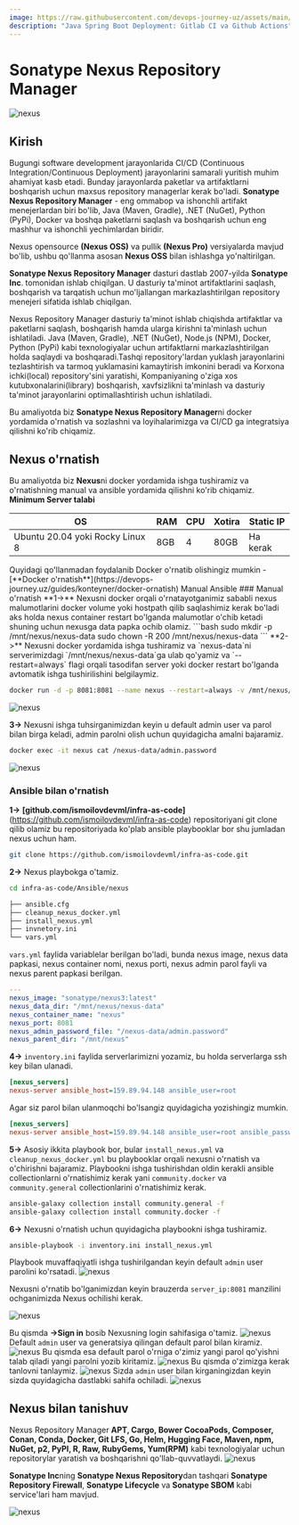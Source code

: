 ```yaml
---
image: https://raw.githubusercontent.com/devops-journey-uz/assets/main/images/tutorials/ci-cd/nexus/banner.png
description: "Java Spring Boot Deployment: Gitlab CI va Github Actions"
---
```



# Sonatype Nexus Repository Manager

![nexus](https://raw.githubusercontent.com/devops-journey-uz/assets/main/images/tutorials/ci-cd/nexus/banner.png)

## Kirish

Bugungi software development jarayonlarida CI/CD (Continuous Integration/Continuous Deployment) jarayonlarini samarali yuritish muhim ahamiyat kasb etadi. Bunday jarayonlarda paketlar va artifaktlarni boshqarish uchun maxsus repository managerlar kerak bo'ladi. **Sonatype Nexus Repository Manager** - eng ommabop va ishonchli artifakt menejerlardan biri bo'lib, Java (Maven, Gradle), .NET (NuGet), Python (PyPi), Docker va boshqa paketlarni saqlash va boshqarish uchun eng mashhur va ishonchli yechimlardan biridir.

Nexus opensource **(Nexus OSS)** va pullik **(Nexus Pro)** versiyalarda mavjud bo'lib, ushbu qo'llanma asosan **Nexus OSS** bilan ishlashga yo'naltirilgan.

**Sonatype Nexus Repository Manager** dasturi dastlab 2007-yilda **Sonatype Inc**. tomonidan ishlab chiqilgan. U dasturiy ta'minot artifaktlarini saqlash, boshqarish va tarqatish uchun mo'ljallangan markazlashtirilgan repository menejeri sifatida ishlab chiqilgan.

Nexus Repository Manager dasturiy ta'minot ishlab chiqishda artifaktlar va paketlarni saqlash, boshqarish hamda ularga kirishni ta'minlash uchun ishlatiladi. Java (Maven, Gradle), .NET (NuGet), Node.js (NPM), Docker, Python (PyPi) kabi texnologiyalar uchun artifaktlarni markazlashtirilgan holda saqlaydi va boshqaradi.Tashqi repository'lardan yuklash jarayonlarini tezlashtirish va tarmoq yuklamasini kamaytirish imkonini beradi va Korxona ichki(local) repository'sini yaratishi, Kompaniyaning o'ziga xos kutubxonalarini(library) boshqarish, xavfsizlikni ta'minlash va dasturiy ta'minot jarayonlarini optimallashtirish uchun ishlatiladi.


Bu amaliyotda biz **Sonatype Nexus Repository Manager**ni docker yordamida o'rnatish va sozlashni va loyihalarimizga va CI/CD ga integratsiya qilishni ko'rib chiqamiz.


## Nexus o'rnatish

Bu amaliyotda biz **Nexus**ni docker yordamida ishga tushiramiz va o'rnatishning manual va ansible yordamida qilishni ko'rib chiqamiz.
<Callout type="info" emoji="">
**Minimum Server talabi**

| OS            | RAM            | CPU           | Xotira       | Static IP  |
| ------------- | -------------- | ------------- |------------- | ---------- |
| Ubuntu 20.04 yoki Rocky Linux 8 | 8GB          | 4  | 80GB         | Ha kerak   |
</Callout>
Quyidagi qo'llanmadan foydalanib Docker o'rnatib olishingiz mumkin - [**Docker o'rnatish**](https://devops-journey.uz/guides/konteyner/docker-ornatish)


<Tabs>
<TabList>
<Tab>Manual</Tab>
<Tab>Ansible</Tab>
</TabList>
<TabPanel>
### Manual o'rnatish
**1->** Nexusni docker orqali o'rnatayotganimiz sababli nexus malumotlarini docker volume yoki hostpath qilib saqlashimiz kerak bo'ladi aks holda nexus container restart bo'lganda malumotlar o'chib ketadi shuning uchun nexusga data papka ochib olamiz.
```bash
sudo mkdir -p /mnt/nexus/nexus-data
sudo chown -R 200 /mnt/nexus/nexus-data
```
**2->** Nexusni docker yordamida ishga tushiramiz va `nexus-data`ni serverimizdagi `/mnt/nexus/nexus-data`ga ulab qo'yamiz va `--restart=always` flagi orqali tasodifan server yoki docker  restart bo'lganda avtomatik ishga tushirilishini belgilaymiz.

```bash
docker run -d -p 8081:8081 --name nexus --restart=always -v /mnt/nexus/nexus-data:/nexus-data sonatype/nexus3
```
![nexus](https://raw.githubusercontent.com/devops-journey-uz/assets/main/images/tutorials/ci-cd/nexus/1.png)

**3->** Nexusni ishga tuhsirganimizdan keyin u default admin user va parol bilan birga keladi, admin parolni olish uchun quyidagicha amalni bajaramiz.

```bash
docker exec -it nexus cat /nexus-data/admin.password
```
![nexus](https://raw.githubusercontent.com/devops-journey-uz/assets/main/images/tutorials/ci-cd/nexus/2.png)
</TabPanel>
<TabPanel>
### Ansible bilan o'rnatish

**1->** **[github.com/ismoilovdevml/infra-as-code]**(https://github.com/ismoilovdevml/infra-as-code) repositoriyani git clone qilib olamiz bu repositoriyada ko'plab ansible playbooklar bor shu jumladan nexus uchun ham.

```bash
git clone https://github.com/ismoilovdevml/infra-as-code.git
```
**2->** Nexus playbokga o'tamiz.

```bash
cd infra-as-code/Ansible/nexus
```

```bash
├── ansible.cfg
├── cleanup_nexus_docker.yml
├── install_nexus.yml
├── invnetory.ini
└── vars.yml
```

`vars.yml` faylida variablelar berilgan bo'ladi, bunda nexus image, nexus data papkasi, nexus container nomi, nexus porti, nexus admin parol fayli va nexus parent papkasi berilgan.

```yaml filename="vars.yml"
---
nexus_image: "sonatype/nexus3:latest"
nexus_data_dir: "/mnt/nexus/nexus-data"
nexus_container_name: "nexus"
nexus_port: 8081
nexus_admin_password_file: "/nexus-data/admin.password"
nexus_parent_dir: "/mnt/nexus"
```

**4->** `inventory.ini` faylida serverlarimizni yozamiz, bu holda serverlarga ssh key bilan ulanadi.

```ini filename="inventory.ini"
[nexus_servers]
nexus-server ansible_host=159.89.94.148 ansible_user=root
```
Agar siz parol bilan ulanmoqchi bo'lsangiz quyidagicha yozishingiz mumkin.

```ini filename="inventory.ini"
[nexus_servers]
nexus-server ansible_host=159.89.94.148 ansible_user=root ansible_password=your_password
```

**5->** Asosiy ikkita playbook bor, bular `install_nexus.yml` va `cleanup_nexus_docker.yml` bu playbooklar orqali nexusni o'rnatish va o'chirishni bajaramiz. Playbookni ishga tushirishdan oldin kerakli ansible collectionlarni o'rnatishimiz kerak yani `community.docker` va `community.general` collectionlarini o'rnatishimiz kerak.

```bash
ansible-galaxy collection install community.general -f
ansible-galaxy collection install community.docker -f
```

**6->** Nexusni o'rnatish uchun quyidagicha playbookni ishga tushiramiz.

```bash
ansible-playbook -i inventory.ini install_nexus.yml
```
Playbook muvaffaqiyatli ishga tushirilgandan keyin default `admin` user parolini ko'rsatadi.
![nexus](https://raw.githubusercontent.com/devops-journey-uz/assets/main/images/tutorials/ci-cd/nexus/11.png)

</TabPanel>
</Tabs>

Nexusni o'rnatib bo'lganimizdan keyin brauzerda `server_ip:8081` manzilini ochganimizda Nexus ochilishi kerak.

![nexus](https://raw.githubusercontent.com/devops-journey-uz/assets/main/images/tutorials/ci-cd/nexus/3.png)

Bu qismda **->Sign in** bosib Nexusning login sahifasiga o'tamiz.
![nexus](https://raw.githubusercontent.com/devops-journey-uz/assets/main/images/tutorials/ci-cd/nexus/4.png)
Default `admin` user va generatsiya qilingan default parol bilan kiramiz.
![nexus](https://raw.githubusercontent.com/devops-journey-uz/assets/main/images/tutorials/ci-cd/nexus/5.png)
Bu qismda esa default parol o'rniga o'zimiz yangi parol qo'yishni talab qiladi yangi parolni yozib kiritamiz.
![nexus](https://raw.githubusercontent.com/devops-journey-uz/assets/main/images/tutorials/ci-cd/nexus/6.png)
Bu qismda o'zimizga kerak tanlovni tanlaymiz.
![nexus](https://raw.githubusercontent.com/devops-journey-uz/assets/main/images/tutorials/ci-cd/nexus/7.png)
Sizda `admin` user bilan kirganingizdan keyin sizda quyidagicha dastlabki sahifa ochiladi.
![nexus](https://raw.githubusercontent.com/devops-journey-uz/assets/main/images/tutorials/ci-cd/nexus/8.png)

## Nexus bilan tanishuv

Nexus Repository Manager **APT, Cargo, Bower CocoaPods, Composer, Conan, Conda, Docker, Git LFS, Go, Helm, Hugging Face, Maven, npm, NuGet, p2, PyPI, R, Raw, RubyGems, Yum(RPM)** kabi texnologiyalar uchun repositorylar yaratish va boshqarishni qo'llab-quvvatlaydi.
![nexus](https://raw.githubusercontent.com/devops-journey-uz/assets/main/images/tutorials/ci-cd/nexus/37.png)

**Sonatype Inc**ning **Sonatype Nexus Repository**dan tashqari **Sonatype Repository Firewall**, **Sonatype Lifecycle** va **Sonatype SBOM** kabi service'lari  ham mavjud.

![nexus](https://raw.githubusercontent.com/devops-journey-uz/assets/main/images/tutorials/ci-cd/nexus/38.png)